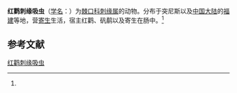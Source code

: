 {{Speciesbox
| name = 红鹳刺缘吸虫
| status = 
| status_system = 
| image = 
| genus = Acanthoparyphium
| species = phoenicopteri
| authority = (Luhe, 1809)<ref name='id10133'>{{cite web| url =http://www.bioinfo.cn/db05/BjdwSpecies.php?action=view&id=10133| title =红鹳刺缘吸虫| work =《中国动物物种编目数据库》| publisher =中国科学院微生物研究所| author =中国科学院动物研究所| accessdate =2009-04-16| deadurl =yes| archiveurl =https://web.archive.org/web/20160305060921/http://www.bioinfo.cn/db05/BjdwSpecies.php?action=view&id=10133| archivedate =2016-03-05}}</ref>
}}

'''红鹳刺缘吸虫'''（[[学名|学名]]：{{lang|la|''Acanthoparyphium phoenicopteri''}}）为[[棘口科|棘口科]][[刺缘属|刺缘属]]的动物。分布于突尼斯以及[[中国大陆|中国大陆]]的[[福建|福建]]等地，营[[寄生|寄生]]生活，宿主红鹳、矾鹬以及寄生在肠中。<ref name='id10133'/>

== 参考文献 ==
{{reflist}}

{{Wikispecies|Acanthoparyphium phoenicopteri}}
{{Taxonbar|from=Q15230397}}

[[Category:刺缘属|红鹳刺缘吸虫]]


{{吸虫小作品}}